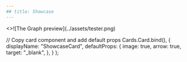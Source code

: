 ```yaml
---
## title: Showcase
---
```



<div className='max-w-[800px] w-full flex-col mx-auto'>
  <Cards num={1}>
    <ShowcaseCard
      title='Aptos Wallet Adapter Tester'
      href='https://aptos-labs.github.io/aptos-wallet-adapter/'
    >
      <>![The Graph preview](../assets/tester.png)</>
    </ShowcaseCard>
    <ShowcaseCard
      title='Aptos Wallet Adapter Tester On Telegram'
      href='https://t.me/MizuWalletAdapterTestBot/MizuWalletAdapterDemo'
    ></ShowcaseCard>
  </Cards>
</div>

  // Copy card component and add default props
  Cards.Card.bind(),
  {
    displayName: "ShowcaseCard",
    defaultProps: {
      image: true,
      arrow: true,
      target: "_blank",
    },
  }
);

<style global jsx>{`
  img {
    aspect-ratio: 12/6.3;
    object-fit: cover;
  }
`}</style>
